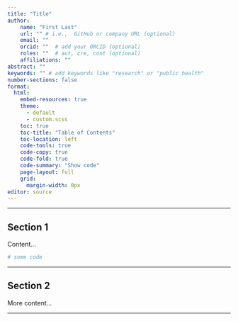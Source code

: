```yaml
---
title: "Title"
author:
    name: "First Last"
    url: "" # i.e.,  GitHub or company URL (optional)
    email: ""
    orcid: ""  # add your ORCID (optional)
    roles: ""  # aut, cre, cont (optional)
    affiliations: ""
abstract: ""
keywords: "" # add keywords like "research" or "public health" 
number-sections: false
format:
  html:
    embed-resources: true
    theme:
      - default
      - custom.scss
    toc: true
    toc-title: "Table of Contents"
    toc-location: left
    code-tools: true
    code-copy: true
    code-fold: true
    code-summary: "Show code"
    page-layout: full
    grid:
      margin-width: 0px
editor: source
---
```


---

## Section 1

Content...

```r
# some code
```

---

## Section 2

More content...

---